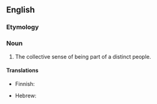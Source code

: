 ==English==

===Etymology===
{{suffix|en|people|hood}}

===Noun===
{{en-noun|-|s}}

# The collective sense of being part of a distinct people.

====Translations====
{{trans-top|collective sense of being part of a distinct people}}
* Finnish: {{t|fi|kansallistunto}}
{{trans-mid}}
* Hebrew: {{t|he|עמיות|f|tr=amiut|sc=Hebr}}
{{trans-bottom}}